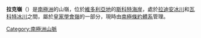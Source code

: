 {{expand|time=2015-11-05T02:50:09+00:00}}
{{unreferenced|time=2015-11-05T02:50:09+00:00}}
{{coord|78|12|S|162|50|E|display=title}}

'''拉克嶺'''（{{lang-en|Rucker Ridge}}）是[[南極洲|南極洲]]的山嶺，位於[[維多利亞地|維多利亞地]]的[[斯科特海岸|斯科特海岸]]，處於[[拉迪安冰川|拉迪安冰川]]和[[瓦科特冰川|瓦科特冰川]]之間，屬於[[皇家學會嶺|皇家學會嶺]]的一部分，現時由[[南極條約體系|南極條約體系]]管理。

{{Antarctica-geo-stub}}
[[Category:南極洲山脈|Category:南極洲山脈]]